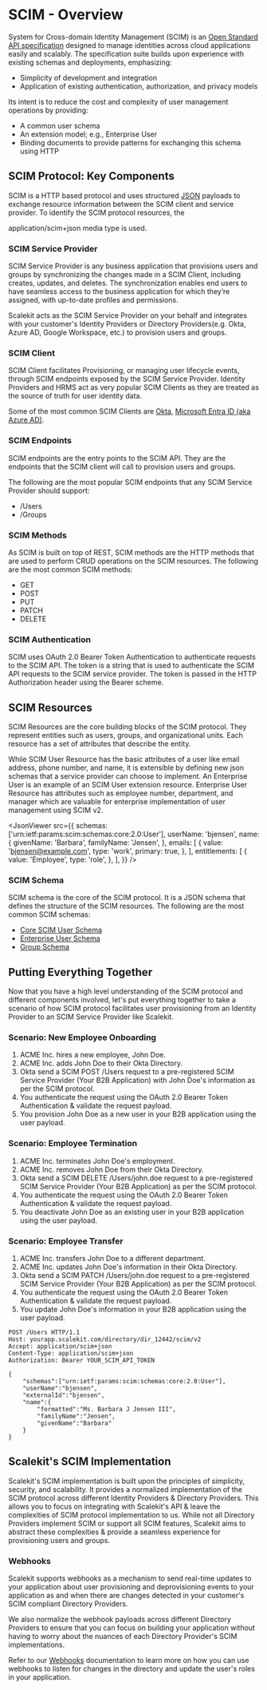 # SCIM - Overview

System for Cross-domain Identity Management (SCIM) is an
[Open Standard API specification](https://datatracker.ietf.org/doc/html/rfc7643#section-2) designed
to manage identities across cloud applications easily and scalably. The specification suite builds
upon experience with existing schemas and deployments, emphasizing:

- Simplicity of development and integration
- Application of existing authentication, authorization, and privacy models

Its intent is to reduce the cost and complexity of user management operations by providing:

- A common user schema
- An extension model; e.g., Enterprise User
- Binding documents to provide patterns for exchanging this schema using HTTP

## SCIM Protocol: Key Components

SCIM is a HTTP based protocol and uses structured
[JSON](https://datatracker.ietf.org/doc/html/rfc7159) payloads to exchange resource information
between the SCIM client and service provider. To identify the SCIM protocol resources, the

<SimpleCode>application/scim+json</SimpleCode> media type is used.

### SCIM Service Provider

SCIM Service Provider is any business application that provisions users and groups by synchronizing
the changes made in a SCIM Client, including creates, updates, and deletes. The synchronization
enables end users to have seamless access to the business application for which they’re assigned,
with up-to-date profiles and permissions.

Scalekit acts as the SCIM Service Provider on your behalf and integrates with your customer's
Identity Providers or Directory Providers(e.g. Okta, Azure AD, Google Workspace, etc.) to provision
users and groups.

### SCIM Client

SCIM Client facilitates Provisioning, or managing user lifecycle events, through SCIM endpoints
exposed by the SCIM Service Provider. Identity Providers and HRMS act as very popular SCIM Clients
as they are treated as the source of truth for user identity data.

Some of the most common SCIM Clients are [Okta](https://www.okta.com),
[Microsoft Entra ID (aka Azure AD)](https://www.microsoft.com/en-in/security/business/identity-access/microsoft-entra-id).

### SCIM Endpoints

SCIM endpoints are the entry points to the SCIM API. They are the endpoints that the SCIM client
will call to provision users and groups.

The following are the most popular SCIM endpoints that any SCIM Service Provider should support:

- <SimpleCode>/Users</SimpleCode>
- <SimpleCode>/Groups</SimpleCode>

### SCIM Methods

As SCIM is built on top of REST, SCIM methods are the HTTP methods that are used to perform CRUD
operations on the SCIM resources. The following are the most common SCIM methods:

- GET
- POST
- PUT
- PATCH
- DELETE

### SCIM Authentication

SCIM uses OAuth 2.0 Bearer Token Authentication to authenticate requests to the SCIM API. The token
is a string that is used to authenticate the SCIM API requests to the SCIM service provider. The
token is passed in the HTTP Authorization header using the Bearer scheme.

## SCIM Resources

SCIM Resources are the core building blocks of the SCIM protocol. They represent entities such as
users, groups, and organizational units. Each resource has a set of attributes that describe the
entity.

While SCIM User Resource has the basic attributes of a user like email address, phone number, and
name, it is extensible by defining new json schemas that a service provider can choose to implement.
An Enterprise User is an example of an SCIM User extension resource. Enterprise User Resource has
attributes such as employee number, department, and manager which are valuable for enterprise
implementation of user management using SCIM v2.

<CodeWithHeader title="Example SCIM User Representation">

<JsonViewer
  src={{
    schemas: ['urn:ietf:params:scim:schemas:core:2.0:User'],
    userName: 'bjensen',
    name: {
      givenName: 'Barbara',
      familyName: 'Jensen',
    },
    emails: [
      {
        value: 'bjensen@example.com',
        type: 'work',
        primary: true,
      },
    ],
    entitlements: [
      {
        value: 'Employee',
        type: 'role',
      },
    ],
  }}
/>

</CodeWithHeader>

### SCIM Schema

SCIM schema is the core of the SCIM protocol. It is a JSON schema that defines the structure of the
SCIM resources. The following are the most common SCIM schemas:

- [Core SCIM User Schema](https://datatracker.ietf.org/doc/html/rfc7643#section-4.1)
- [Enterprise User Schema](https://datatracker.ietf.org/doc/html/rfc7643#section-4.3)
- [Group Schema](https://datatracker.ietf.org/doc/html/rfc7643#section-4.2)

## Putting Everything Together

Now that you have a high level understanding of the SCIM protocol and different components involved,
let's put everything together to take a scenario of how SCIM protocol facilitates user provisioning
from an Identity Provider to an SCIM Service Provider like Scalekit.

### Scenario: New Employee Onboarding

1. ACME Inc. hires a new employee, John Doe.
2. ACME Inc. adds John Doe to their Okta Directory.
3. Okta send a SCIM <SimpleCode>POST /Users</SimpleCode> request to a pre-registered SCIM Service
   Provider (Your B2B Application) with John Doe's information as per the SCIM protocol.
4. You authenticate the request using the OAuth 2.0 Bearer Token Authentication & validate the
   request payload.
5. You provision John Doe as a new user in your B2B application using the user payload.

### Scenario: Employee Termination

1. ACME Inc. terminates John Doe's employment.
2. ACME Inc. removes John Doe from their Okta Directory.
3. Okta send a SCIM <SimpleCode>DELETE /Users/john.doe</SimpleCode> request to a pre-registered SCIM
   Service Provider (Your B2B Application) as per the SCIM protocol.
4. You authenticate the request using the OAuth 2.0 Bearer Token Authentication & validate the
   request payload.
5. You deactivate John Doe as an existing user in your B2B application using the user payload.

### Scenario: Employee Transfer

1. ACME Inc. transfers John Doe to a different department.
2. ACME Inc. updates John Doe's information in their Okta Directory.
3. Okta send a SCIM <SimpleCode>PATCH /Users/john.doe</SimpleCode> request to a pre-registered SCIM
   Service Provider (Your B2B Application) as per the SCIM protocol.
4. You authenticate the request using the OAuth 2.0 Bearer Token Authentication & validate the
   request payload.
5. You update John Doe's information in your B2B application using the user payload.

<CodeWithHeader title="SCIM Create User Request">

```http
POST /Users HTTP/1.1
Host: yourapp.scalekit.com/directory/dir_12442/scim/v2
Accept: application/scim+json
Content-Type: application/scim+json
Authorization: Bearer YOUR_SCIM_API_TOKEN

{
    "schemas":["urn:ietf:params:scim:schemas:core:2.0:User"],
    "userName":"bjensen",
    "externalId":"bjensen",
    "name":{
        "formatted":"Ms. Barbara J Jensen III",
        "familyName":"Jensen",
        "givenName":"Barbara"
    }
}
```

</CodeWithHeader>

## Scalekit's SCIM Implementation

Scalekit's SCIM implementation is built upon the principles of simplicity, security, and
scalability. It provides a normalized implementation of the SCIM protocol across different Identity
Providers & Directory Providers. This allows you to focus on integrating with Scalekit's API & leave
the complexities of SCIM protocol implementation to us. While not all Directory Providers implement
SCIM or support all SCIM features, Scalekit aims to abstract these complexities & provide a seamless
experience for provisioning users and groups.

### Webhooks

Scalekit supports webhooks as a mechanism to send real-time updates to your application about user
provisioning and deprovisioning events to your application as and when there are changes detected in
your customer's SCIM compliant Directory Providers.

We also normalize the webhook payloads across different Directory Providers to ensure that you can
focus on building your application without having to worry about the nuances of each Directory
Provider's SCIM implementations.

Refer to our [Webhooks](/scim/quickstart#realtime-user-provisioning-with-webhooks) documentation to
learn more on how you can use webhooks to listen for changes in the directory and update the user's
roles in your application.
